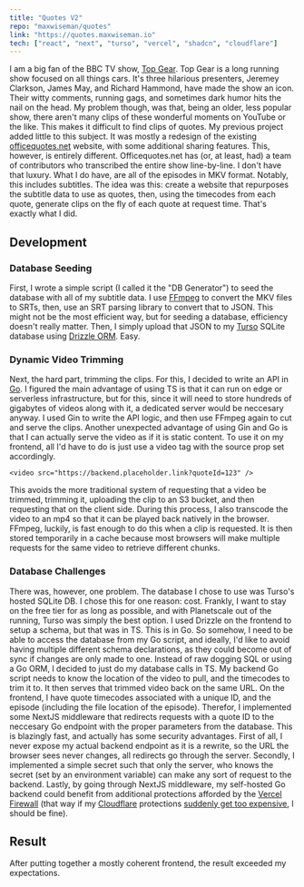 ```yaml
---
title: "Quotes V2"
repo: "maxwiseman/quotes"
link: "https://quotes.maxwiseman.io"
tech: ["react", "next", "turso", "vercel", "shadcn", "cloudflare"]
---
```


I am a big fan of the BBC TV show, [Top Gear](https://www.bbc.co.uk/programmes/b006mj59). Top Gear is a long running show focused on all things cars. It's three hilarious presenters, Jeremey Clarkson, James May, and Richard Hammond, have made the show an icon. Their witty comments, running gags, and sometimes dark humor hits the nail on the head. My problem though, was that, being an older, less popular show, there aren't many clips of these wonderful moments on YouTube or the like. This makes it difficult to find clips of quotes. My previous project added little to this subject. It was mostly a redesign of the existing [officequotes.net](https://officequotes.net) website, with some additional sharing features. This, however, is entirely different. Officequotes.net has (or, at least, had) a team of contributors who transcribed the entire show line-by-line. I don't have that luxury. What I do have, are all of the episodes in MKV format. Notably, this includes subtitles. The idea was this: create a website that repurposes the subtitle data to use as quotes, then, using the timecodes from each quote, generate clips on the fly of each quote at request time. That's exactly what I did.

## Development

### Database Seeding

First, I wrote a simple script (I called it the "DB Generator") to seed the database with all of my subtitle data. I use [FFmpeg](https://www.ffmpeg.org) to convert the MKV files to SRTs, then, use an SRT parsing library to convert that to JSON. This might not be the most efficient way, but for seeding a database, efficiency doesn't really matter. Then, I simply upload that JSON to my [Turso](https://turso.tech) SQLite database using [Drizzle ORM](https://orm.drizzle.team). Easy.

### Dynamic Video Trimming

Next, the hard part, trimming the clips. For this, I decided to write an API in [Go](https://go.dev). I figured the main advantage of using TS is that it can run on edge or serverless infrastructure, but for this, since it will need to store hundreds of gigabytes of videos along with it, a dedicated server would be neccesary anyway. I used Gin to write the API logic, and then use FFmpeg again to cut and serve the clips. Another unexpected advantage of using Gin and Go is that I can actually serve the video as if it is static content. To use it on my frontend, all I'd have to do is just use a video tag with the source prop set accordingly.
```tsx
<video src="https://backend.placeholder.link?quoteId=123" />
```
This avoids the more traditional system of requesting that a video be trimmed, trimming it, uploading the clip to an S3 bucket, and then requesting that on the client side. During this process, I also transcode the video to an mp4 so that it can be played back natively in the browser. FFmpeg, luckily, is fast enough to do this when a clip is requested. It is then stored temporarily in a cache because most browsers will make multiple requests for the same video to retrieve different chunks.

### Database Challenges

There was, however, one problem. The database I chose to use was Turso's hosted SQLite DB. I chose this for one reason: cost. Frankly, I want to stay on the free tier for as long as possible, and with Planetscale out of the running, Turso was simply the best option. I used Drizzle on the frontend to setup a schema, but that was in TS. This is in Go. So somehow, I need to be able to access the database from my Go script, and ideally, I'd like to avoid having multiple different schema declarations, as they could become out of sync if changes are only made to one. Instead of raw dogging SQL or using a Go ORM, I decided to just do my database calls in TS. My backend Go script needs to know the location of the video to pull, and the timecodes to trim it to. It then serves that trimmed video back on the same URL. On the frontend, I have quote timecodes associated with a unique ID, and the episode (including the file location of the episode). Therefor, I implemented some NextJS middleware that redirects requests with a quote ID to the neccesary Go endpoint with the proper parameters from the database. This is blazingly fast, and actually has some security advantages. First of all, I never expose my actual backend endpoint as it is a rewrite, so the URL the browser sees never changes, all redirects go through the server. Secondly, I implemented a simple secret such that only the server, who knows the secret (set by an environment variable) can make any sort of request to the backend. Lastly, by going through NextJS middleware, my self-hosted Go backend could benefit from additional protections afforded by the [Vercel Firewall](https://vercel.com/docs/security/vercel-firewall) (that way if my [Cloudflare](https://cloudflare.com) protections [suddenly get too expensive](https://robindev.substack.com/p/cloudflare-took-down-our-website), I should be fine).

## Result
After putting together a mostly coherent frontend, the result exceeded my expectations.
